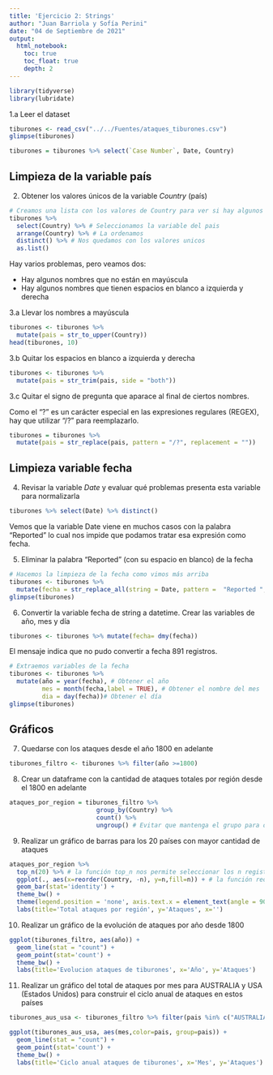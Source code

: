 ```yaml
---
title: 'Ejercicio 2: Strings'
author: "Juan Barriola y Sofía Perini"
date: "04 de Septiembre de 2021"
output:
  html_notebook: 
    toc: true
    toc_float: true
    depth: 2
---
```

<style type="text/css">
div.main-container {
  max-width: 1600px;
  margin-left: auto;
  margin-right: auto;
}
</style>

```r
library(tidyverse)
library(lubridate)
```

1.a Leer el dataset

```r
tiburones <- read_csv("../../Fuentes/ataques_tiburones.csv")
glimpse(tiburones)
```

```r
tiburones = tiburones %>% select(`Case Number`, Date, Country)
```

## Limpieza de la variable país

2. Obtener los valores únicos de la variable *Country* (país)

```r
# Creamos una lista con los valores de Country para ver si hay algunos problemas
tiburones %>% 
  select(Country) %>% # Seleccionamos la variable del pais
  arrange(Country) %>% # La ordenamos
  distinct() %>% # Nos quedamos con los valores unicos
  as.list()
```
  
Hay varios problemas, pero veamos dos:

- Hay algunos nombres que no están en mayúscula
- Hay algunos nombres que tienen espacios en blanco a izquierda y derecha

3.a Llevar los nombres a mayúscula

```r
tiburones <- tiburones %>% 
  mutate(pais = str_to_upper(Country))
head(tiburones, 10)
```

3.b Quitar los espacios en blanco a izquierda y derecha

```r
tiburones <- tiburones %>% 
  mutate(pais = str_trim(pais, side = "both"))
```

3.c Quitar el signo de pregunta que aparace al final de ciertos nombres.

Como el "?" es un carácter especial en las expresiones regulares (REGEX), hay que utilizar "/?" para reemplazarlo. 

```r
tiburones = tiburones %>% 
  mutate(pais = str_replace(pais, pattern = "/?", replacement = ""))
```

## Limpieza variable fecha

4. Revisar la variable *Date* y evaluar qué problemas presenta esta variable para normalizarla 

```r
tiburones %>% select(Date) %>% distinct()
```

Vemos que la variable Date viene en muchos casos con la palabra "Reported" lo cual nos impide que podamos tratar esa expresión como fecha.

5. Eliminar la palabra "Reported " (con su espacio en blanco) de la fecha

```r
# Hacemos la limpieza de la fecha como vimos más arriba
tiburones <- tiburones %>% 
  mutate(fecha = str_replace_all(string = Date, pattern =  "Reported ", replacement = ""))
glimpse(tiburones)
```

6. Convertir la variable fecha de string a datetime. Crear las variables de año, mes y día 

```r
tiburones <- tiburones %>% mutate(fecha= dmy(fecha))
```

El mensaje indica que no pudo convertir a fecha 891 registros.


```r
# Extraemos variables de la fecha
tiburones <- tiburones %>% 
  mutate(año = year(fecha), # Obtener el año
         mes = month(fecha,label = TRUE), # Obtener el nombre del mes
         dia = day(fecha))# Obtener el día
glimpse(tiburones)
```

## Gráficos

7. Quedarse con los ataques desde el año 1800 en adelante

```r
tiburones_filtro <- tiburones %>% filter(año >=1800)
```

8. Crear un dataframe con la cantidad de ataques totales por región desde el 1800 en adelante

```r
ataques_por_region = tiburones_filtro %>% 
                        group_by(Country) %>% 
                        count() %>% 
                        ungroup() # Evitar que mantenga el grupo para otras operaciones
```

9. Realizar un gráfico de barras para los 20 países con mayor cantidad de ataques

```r
ataques_por_region %>%
  top_n(20) %>% # la función top_n nos permite seleccionar los n registros con más ataques 
  ggplot(., aes(x=reorder(Country, -n), y=n,fill=n)) + # la función reorder permite reordenar las regiones de mayor a menor por ataques
  geom_bar(stat='identity') + 
  theme_bw() +
  theme(legend.position = 'none', axis.text.x = element_text(angle = 90)) +
  labs(title='Total ataques por región', y='Ataques', x='')
```

10. Realizar un gráfico de la evolución de ataques por año desde 1800

```r
ggplot(tiburones_filtro, aes(año)) +
  geom_line(stat = "count") +
  geom_point(stat='count') +
  theme_bw() +
  labs(title='Evolucion ataques de tiburones', x='Año', y='Ataques')
```

11. Realizar un gráfico del total de ataques por mes para AUSTRALIA y USA (Estados Unidos) para construir el ciclo anual de ataques en estos países

```r
tiburones_aus_usa <- tiburones_filtro %>% filter(pais %in% c("AUSTRALIA","USA")) 
```

```r
ggplot(tiburones_aus_usa, aes(mes,color=pais, group=pais)) +
  geom_line(stat = "count") +
  geom_point(stat='count') +
  theme_bw() +
  labs(title='Ciclo anual ataques de tiburones', x='Mes', y='Ataques')
```



